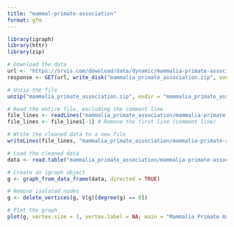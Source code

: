 ```yaml
---
title: "mammal-primate-association"
format: gfm
---
```


```r
library(igraph)
library(httr)
library(zip)

# Download the data
url <- "https://nrvis.com/download/data/dynamic/mammalia-primate-association.zip"
response <- GET(url, write_disk("mammalia_primate_association.zip", overwrite = TRUE))

# Unzip the file
unzip("mammalia_primate_association.zip", exdir = "mammalia_primate_association")

# Read the entire file, excluding the comment line
file_lines <- readLines("mammalia_primate_association/mammalia-primate-association.edges")
file_lines <- file_lines[-1] # Remove the first line (comment line)

# Write the cleaned data to a new file
writeLines(file_lines, "mammalia_primate_association/mammalia-primate-association_cleaned.edges")

# Load the cleaned data
data <- read.table("mammalia_primate_association/mammalia-primate-association_cleaned.edges", col.names = c("from", "to", "additional_column"), row.names = NULL)

# Create an igraph object
g <- graph_from_data_frame(data, directed = TRUE)

# Remove isolated nodes
g <- delete_vertices(g, V(g)[degree(g) == 0])

# Plot the graph
plot(g, vertex.size = 3, vertex.label = NA, main = "Mammalia Primate Association network")
```
